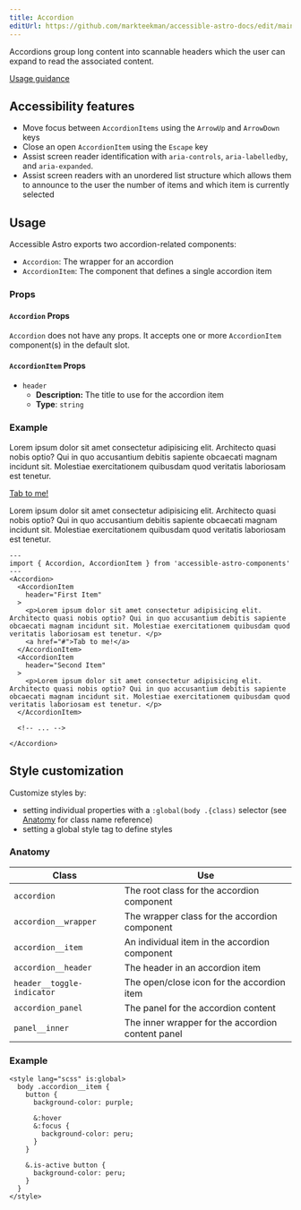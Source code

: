 ```yaml
---
title: Accordion
editUrl: https://github.com/markteekman/accessible-astro-docs/edit/main/src/content/docs/components/accordion.mdx
---
```



Accordions group long content into scannable headers which the user can expand to read the associated content.

[Usage guidance](https://www.nngroup.com/articles/accordions-complex-content/)

## Accessibility features

* Move focus between `AccordionItems` using the `ArrowUp` and `ArrowDown` keys
* Close an open `AccordionItem` using the `Escape` key
* Assist screen reader identification with `aria-controls`, `aria-labelledby`, and `aria-expanded`.
* Assist screen readers with an unordered list structure which allows them to announce to the user the number of items
  and which item is currently selected

## Usage

Accessible Astro exports two accordion-related components:
* `Accordion`: The wrapper for an accordion
* `AccordionItem`: The component that defines a single accordion item

### Props
#### `Accordion` Props
`Accordion` does not have any props. It accepts one or more `AccordionItem` component(s) in the default slot.
#### `AccordionItem` Props
* `header`
  * **Description:** The title to use for the accordion item
  * **Type**: `string`

### Example

<NoStarlightStyles>
  <Accordion>
    <AccordionItem
      header="First Item"
    >
      <p>Lorem ipsum dolor sit amet consectetur adipisicing elit. Architecto quasi nobis optio? Qui in quo accusantium debitis sapiente obcaecati magnam incidunt sit. Molestiae exercitationem quibusdam quod veritatis laboriosam est tenetur. </p>
      <a href="#">Tab to me!</a>
    </AccordionItem>
    <AccordionItem
      header="Second Item"
    >
      <p>Lorem ipsum dolor sit amet consectetur adipisicing elit. Architecto quasi nobis optio? Qui in quo accusantium debitis sapiente obcaecati magnam incidunt sit. Molestiae exercitationem quibusdam quod veritatis laboriosam est tenetur. </p>
    </AccordionItem>
  </Accordion>
</NoStarlightStyles>

```astro
---
import { Accordion, AccordionItem } from 'accessible-astro-components'
---
<Accordion>
  <AccordionItem
    header="First Item"
  >
    <p>Lorem ipsum dolor sit amet consectetur adipisicing elit. Architecto quasi nobis optio? Qui in quo accusantium debitis sapiente obcaecati magnam incidunt sit. Molestiae exercitationem quibusdam quod veritatis laboriosam est tenetur. </p>
    <a href="#">Tab to me!</a>
  </AccordionItem>
  <AccordionItem
    header="Second Item"
  >
    <p>Lorem ipsum dolor sit amet consectetur adipisicing elit. Architecto quasi nobis optio? Qui in quo accusantium debitis sapiente obcaecati magnam incidunt sit. Molestiae exercitationem quibusdam quod veritatis laboriosam est tenetur. </p>
  </AccordionItem>

  <!-- ... -->

</Accordion>
```


## Style customization

Customize styles by:

* setting individual properties with a `:global(body .{class)` selector (see [Anatomy](#anatomy) for class name reference)
* setting a global style tag to define styles

### Anatomy

| Class                      | Use                                               |
|----------------------------|---------------------------------------------------|
| `accordion`                | The root class for the accordion component        |
| `accordion__wrapper`       | The wrapper class for the accordion component     |
| `accordion__item`          | An individual item in the accordion component     |
| `accordion__header`        | The header in an accordion item                   |
| `header__toggle-indicator` | The open/close icon for the accordion item        |
| `accordion_panel`          | The panel for the accordion content               |
| `panel__inner`             | The inner wrapper for the accordion content panel |

### Example

```astro
<style lang="scss" is:global>
  body .accordion__item {
    button {
      background-color: purple;

      &:hover
      &:focus {
        background-color: peru;
      }
    }

    &.is-active button {
      background-color: peru;
    }
  }
</style>
```